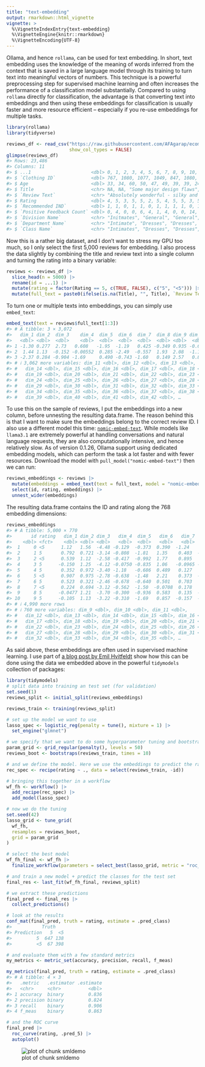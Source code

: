 ```yaml
---
title: "text-embedding"
output: rmarkdown::html_vignette
vignette: >
  %\VignetteIndexEntry{text-embedding}
  %\VignetteEngine{knitr::rmarkdown}
  %\VignetteEncoding{UTF-8}
---
```




Ollama, and hence `rollama`, can be used for text embedding.
In short, text embedding uses the knowledge of the meaning of words inferred from the context that is saved in a large language model through its training to turn text into meaningful vectors of numbers.
This technique is a powerful preprocessing step for supervised machine learning and often increases the performance of a classification model substantially.
Compared to using `rollama` directly for classification, the advantage is that converting text into embeddings and then using these embeddings for classification is usually faster and more resource efficient -- especially if you re-use embeddings for multiple tasks.


``` r
library(rollama)
library(tidyverse)
```


``` r
reviews_df <- read_csv("https://raw.githubusercontent.com/AFAgarap/ecommerce-reviews-analysis/master/Womens%20Clothing%20E-Commerce%20Reviews.csv",
                       show_col_types = FALSE)
glimpse(reviews_df)
#> Rows: 23,486
#> Columns: 11
#> $ ...1                      <dbl> 0, 1, 2, 3, 4, 5, 6, 7, 8, 9, 10, 11, 1…
#> $ `Clothing ID`             <dbl> 767, 1080, 1077, 1049, 847, 1080, 858, …
#> $ Age                       <dbl> 33, 34, 60, 50, 47, 49, 39, 39, 24, 34,…
#> $ Title                     <chr> NA, NA, "Some major design flaws", "My …
#> $ `Review Text`             <chr> "Absolutely wonderful - silky and sexy …
#> $ Rating                    <dbl> 4, 5, 3, 5, 5, 2, 5, 4, 5, 5, 3, 5, 5, …
#> $ `Recommended IND`         <dbl> 1, 1, 0, 1, 1, 0, 1, 1, 1, 1, 0, 1, 1, …
#> $ `Positive Feedback Count` <dbl> 0, 4, 0, 0, 6, 4, 1, 4, 0, 0, 14, 2, 2,…
#> $ `Division Name`           <chr> "Initmates", "General", "General", "Gen…
#> $ `Department Name`         <chr> "Intimate", "Dresses", "Dresses", "Bott…
#> $ `Class Name`              <chr> "Intimates", "Dresses", "Dresses", "Pan…
```

Now this is a rather big dataset, and I don't want to stress my GPU too much, so I only select the first 5,000 reviews for embedding.
I also process the data slightly by combining the title and review text into a single column and turning the rating into a binary variable:


``` r
reviews <- reviews_df |>
  slice_head(n = 5000) |>
  rename(id = ...1) |>
  mutate(rating = factor(Rating == 5, c(TRUE, FALSE), c("5", "<5"))) |>
  mutate(full_text = paste0(ifelse(is.na(Title), "", Title), `Review Text`))
```

To turn one or multiple texts into embeddings, you can simply use `embed_text`:


``` r
embed_text(text = reviews$full_text[1:3])
#> # A tibble: 3 × 3,072
#>   dim_1 dim_2  dim_3    dim_4  dim_5  dim_6  dim_7  dim_8 dim_9 dim_10
#>   <dbl> <dbl>  <dbl>    <dbl>  <dbl>  <dbl>  <dbl>  <dbl> <dbl>  <dbl>
#> 1 -1.30 0.277  2.73   0.608   -1.95  -1.19   0.425 -0.349 0.935 -0.664
#> 2  1.44 1.13  -0.152 -0.00552  0.285 -2.49  -0.557  1.93  2.08  -1.12 
#> 3 -2.37 0.284 -0.904 -1.69     0.490 -0.743 -1.60   0.149 2.57   0.893
#> # ℹ 3,062 more variables: dim_11 <dbl>, dim_12 <dbl>, dim_13 <dbl>,
#> #   dim_14 <dbl>, dim_15 <dbl>, dim_16 <dbl>, dim_17 <dbl>, dim_18 <dbl>,
#> #   dim_19 <dbl>, dim_20 <dbl>, dim_21 <dbl>, dim_22 <dbl>, dim_23 <dbl>,
#> #   dim_24 <dbl>, dim_25 <dbl>, dim_26 <dbl>, dim_27 <dbl>, dim_28 <dbl>,
#> #   dim_29 <dbl>, dim_30 <dbl>, dim_31 <dbl>, dim_32 <dbl>, dim_33 <dbl>,
#> #   dim_34 <dbl>, dim_35 <dbl>, dim_36 <dbl>, dim_37 <dbl>, dim_38 <dbl>,
#> #   dim_39 <dbl>, dim_40 <dbl>, dim_41 <dbl>, dim_42 <dbl>, …
```

To use this on the sample of reviews, I put the embeddings into a new column, before unnesting the resulting data.frame.
The reason behind this is that I want to make sure the embeddings belong to the correct review ID.
I also use a different model this time: [`nomic-embed-text`](https://ollama.com/library/nomic-embed-text).
While models like `llama3.1` are extremely powerful at handling conversations and natural language requests, they are also computationally intensive, and hence relatively slow.
As of version 0.1.26, Ollama support using dedicated embedding models, which can perform the task a lot faster and with fewer resources.
Download the model with `pull_model("nomic-embed-text")` then we can run:


``` r
reviews_embeddings <- reviews |>
  mutate(embeddings = embed_text(text = full_text, model = "nomic-embed-text")) |>
  select(id, rating, embeddings) |>
  unnest_wider(embeddings)
```

The resulting data.frame contains the ID and rating along the 768 embedding dimensions:


``` r
reviews_embeddings
#> # A tibble: 5,000 × 770
#>       id rating   dim_1 dim_2 dim_3   dim_4  dim_5   dim_6   dim_7  dim_8
#>    <dbl> <fct>    <dbl> <dbl> <dbl>   <dbl>  <dbl>   <dbl>   <dbl>  <dbl>
#>  1     0 <5      1.12   1.56  -4.48 -0.129  -0.373  0.390  -1.24    0.821
#>  2     1 5       0.792  0.721 -3.14 -0.808  -1.81   1.35    0.403  -0.377
#>  3     2 <5      0.539  1.12  -2.58 -0.417  -0.992  1.77    0.895   0.174
#>  4     3 5      -0.150  1.25  -4.12 -0.0750 -0.835  1.06   -0.0965 -0.292
#>  5     4 5       0.352  0.972 -3.40 -1.18   -0.686  0.489   0.127   0.473
#>  6     5 <5      0.907  0.975 -2.78 -0.638  -1.48   2.21    0.373  -0.448
#>  7     6 5       0.523  0.321 -2.46 -0.678  -0.640  0.501   0.703   0.320
#>  8     7 <5      0.224  0.694 -3.12 -0.562  -1.50  -0.0708  0.178   0.144
#>  9     8 5      -0.0477 1.21  -3.70 -0.300  -0.936  0.583   0.135  -0.234
#> 10     9 5      -0.105  1.13  -3.22 -0.310  -1.69   0.857  -0.157  -0.122
#> # ℹ 4,990 more rows
#> # ℹ 760 more variables: dim_9 <dbl>, dim_10 <dbl>, dim_11 <dbl>,
#> #   dim_12 <dbl>, dim_13 <dbl>, dim_14 <dbl>, dim_15 <dbl>, dim_16 <dbl>,
#> #   dim_17 <dbl>, dim_18 <dbl>, dim_19 <dbl>, dim_20 <dbl>, dim_21 <dbl>,
#> #   dim_22 <dbl>, dim_23 <dbl>, dim_24 <dbl>, dim_25 <dbl>, dim_26 <dbl>,
#> #   dim_27 <dbl>, dim_28 <dbl>, dim_29 <dbl>, dim_30 <dbl>, dim_31 <dbl>,
#> #   dim_32 <dbl>, dim_33 <dbl>, dim_34 <dbl>, dim_35 <dbl>, …
```

As said above, these embeddings are often used in supervised machine learning.
I use part of [a blog post by Emil Hvitfeldt](https://emilhvitfeldt.com/post/textrecipes-series-pretrained-word-embeddings/) show how this can be done using the data we embedded above in the powerful `tidymodels` collection of packages:


``` r
library(tidymodels)
# split data into training an test set (for validation)
set.seed(1)
reviews_split <- initial_split(reviews_embeddings)

reviews_train <- training(reviews_split)

# set up the model we want to use
lasso_spec <- logistic_reg(penalty = tune(), mixture = 1) |>
  set_engine("glmnet")

# we specify that we want to do some hyperparameter tuning and bootstrapping
param_grid <- grid_regular(penalty(), levels = 50)
reviews_boot <- bootstraps(reviews_train, times = 10)

# and we define the model. Here we use the embeddings to predict the rating
rec_spec <- recipe(rating ~ ., data = select(reviews_train, -id))

# bringing this together in a workflow
wf_fh <- workflow() |>
  add_recipe(rec_spec) |>
  add_model(lasso_spec)

# now we do the tuning
set.seed(42)
lasso_grid <- tune_grid(
  wf_fh,
  resamples = reviews_boot,
  grid = param_grid
)

# select the best model
wf_fh_final <- wf_fh |>
  finalize_workflow(parameters = select_best(lasso_grid, metric = "roc_auc"))

# and train a new model + predict the classes for the test set
final_res <- last_fit(wf_fh_final, reviews_split)

# we extract these predictions
final_pred <- final_res |>
  collect_predictions()

# look at the results
conf_mat(final_pred, truth = rating, estimate = .pred_class)
#>           Truth
#> Prediction   5  <5
#>         5  647 138
#>         <5  67 398

# and evaluate them with a few standard metrics
my_metrics <- metric_set(accuracy, precision, recall, f_meas)

my_metrics(final_pred, truth = rating, estimate = .pred_class)
#> # A tibble: 4 × 3
#>   .metric   .estimator .estimate
#>   <chr>     <chr>          <dbl>
#> 1 accuracy  binary         0.836
#> 2 precision binary         0.824
#> 3 recall    binary         0.906
#> 4 f_meas    binary         0.863

# and the ROC curve
final_pred |>
  roc_curve(rating, .pred_5) |>
  autoplot()
```

![plot of chunk smldemo](figures/smldemo-1.png)

